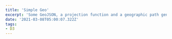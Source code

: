 ```yaml
---
title: 'Simple Geo'
excerpt: 'Some GeoJSON, a projection function and a geographic path generator, and a map appears'
date: '2021-03-08T05:00:07.322Z'
tags:
- D3
---
```


<GeoMap
  width={600}
  height={400}
  dataset="/dataset/simple-geo.json"/>

<GeoMap
  width={600}
  height={400}
  dataset="https://gist.githubusercontent.com/d3indepth/f28e1c3a99ea6d84986f35ac8646fac7/raw/c58cede8dab4673c91a3db702d50f7447b373d98/ne_110m_land.json"/>

<GeoMouseover
  width={600}
  height={600}
  dataset="/dataset/africa.json"/>
